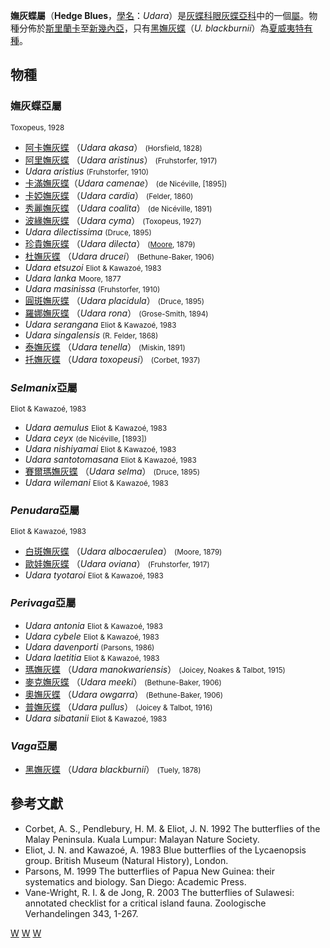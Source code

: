{{NoteTA|G1=Butterfly}}
{{Automatic Taxobox
| taxon = Udara
| authority = Toxopeus, 1928
| image = UdaraDilectaDilectaMaleUpUnAC2.JPG
| image_caption = 珍貴嫵灰蝶指名亞種 <br />(''Udara (Udara) dilecta dilecta'', ♂)
| type_species = [[珍貴嫵灰蝶|珍貴嫵灰蝶]]<br />''Polyommatus dilectus''
| type_species_authority = Moore, 1879
| subdivision_ranks = [[物種|物種]]
| subdivision = 有38種，詳見正文。
| synonyms =
* ''Akasinula'' Toxopeus, 1928
* ''Vaga'' Zimmerman 1958
* ''Penudara'' Eliot & Kawazoe 1983
* ''Perivaga'' Eliot & Kawazoe 1983
* ''Selmanix'' Eliot & Kawazoe 1983
}}

'''嫵灰蝶屬'''（'''Hedge Blues'''，[[學名|學名]]：''Udara''）是[[灰蝶科|灰蝶科]][[眼灰蝶亞科|眼灰蝶亞科]]中的一個[[屬|屬]]。物種分佈於[[斯里蘭卡|斯里蘭卡]]至[[新幾內亞|新幾內亞]]，只有[[黑嫵灰蝶|黑嫵灰蝶]]（''U. blackburnii''）為[[夏威夷|夏威夷]][[特有種|特有種]]。

== 物種 ==
=== 嫵灰蝶亞屬 ===
<small>Toxopeus, 1928</small>
* [[阿卡嫵灰蝶|阿卡嫵灰蝶]] （''Udara akasa''） <small>(Horsfield, 1828)</small> 
* [[阿里嫵灰蝶|阿里嫵灰蝶]] （''Udara aristinus''） <small>(Fruhstorfer, 1917)</small>
* ''Udara aristius'' <small>(Fruhstorfer, 1910)</small>
* [[卡滿嫵灰蝶|卡滿嫵灰蝶]]（''Udara camenae''） <small>(de Nicéville, [1895])</small>
* [[卡婭嫵灰蝶|卡婭嫵灰蝶]] （''Udara cardia''） <small>(Felder, 1860)</small>
* [[秀麗嫵灰蝶|秀麗嫵灰蝶]] （''Udara coalita''） <small>(de Nicéville, 1891)</small>
* [[波緣嫵灰蝶|波緣嫵灰蝶]] （''Udara cyma''） <small>(Toxopeus, 1927)</small>
* ''Udara dilectissima'' <small>(Druce, 1895)</small>
* [[珍貴嫵灰蝶|珍貴嫵灰蝶]] （''Udara dilecta''） <small>([[Frederic_Moore|Moore]], 1879)</small> 
* [[杜嫵灰蝶|杜嫵灰蝶]] （''Udara drucei''） <small>(Bethune-Baker, 1906)</small>
* ''Udara etsuzoi'' <small>Eliot & Kawazoé, 1983</small>
* ''Udara lanka'' <small>Moore, 1877</small> 
* ''Udara masinissa'' <small>(Fruhstorfer, 1910)</small>
* [[圓斑嫵灰蝶|圓斑嫵灰蝶]] （''Udara placidula''） <small>(Druce, 1895)</small>
* [[羅娜嫵灰蝶|羅娜嫵灰蝶]] （''Udara rona''） <small>(Grose-Smith, 1894)</small>
* ''Udara serangana'' <small>Eliot & Kawazoé, 1983</small>
* ''Udara singalensis'' <small>(R. Felder, 1868)</small>
* [[泰嫵灰蝶|泰嫵灰蝶]] （''Udara tenella''） <small>(Miskin, 1891)</small>
* [[托嫵灰蝶|托嫵灰蝶]] （''Udara toxopeusi''） <small>(Corbet, 1937)</small>

=== ''Selmanix''亞屬 ===
<small>Eliot & Kawazoé, 1983</small>
* ''Udara aemulus'' <small>Eliot & Kawazoé, 1983</small>
* ''Udara ceyx'' <small>(de Nicéville, [1893])</small>
* ''Udara nishiyamai'' <small>Eliot & Kawazoé, 1983</small>
* ''Udara santotomasana'' <small>Eliot & Kawazoé, 1983</small>
* [[賽爾瑪嫵灰蝶|賽爾瑪嫵灰蝶]] （''Udara selma''） <small>(Druce, 1895)</small>
* ''Udara wilemani'' <small> Eliot & Kawazoé, 1983</small>

=== ''Penudara''亞屬 ===
<small>Eliot & Kawazoé, 1983</small>
* [[白斑嫵灰蝶|白斑嫵灰蝶]] （''Udara albocaerulea''） <small>(Moore, 1879)</small>
* [[歐娃嫵灰蝶|歐娃嫵灰蝶]] （''Udara oviana''） <small>(Fruhstorfer, 1917)</small>
* ''Udara tyotaroi'' <small>Eliot & Kawazoé, 1983</small>

=== ''Perivaga''亞屬 ===
* ''Udara antonia'' <small>Eliot & Kawazoé, 1983</small>
* ''Udara cybele'' <small>Eliot & Kawazoé, 1983</small>
* ''Udara davenporti'' <small>(Parsons, 1986)</small>
* ''Udara laetitia'' <small>Eliot & Kawazoé, 1983</small>
* [[瑪嫵灰蝶|瑪嫵灰蝶]] （''Udara manokwariensis''） <small>(Joicey, Noakes & Talbot, 1915)</small>
* [[麥克嫵灰蝶|麥克嫵灰蝶]] （''Udara meeki''） <small>(Bethune-Baker, 1906)</small>
* [[奧嫵灰蝶|奧嫵灰蝶]] （''Udara owgarra''） <small>(Bethune-Baker, 1906)</small>
* [[普嫵灰蝶|普嫵灰蝶]] （''Udara pullus''） <small>(Joicey & Talbot, 1916)</small>
* ''Udara sibatanii'' <small>Eliot & Kawazoé, 1983</small>

=== ''Vaga''亞屬 ===
* [[黑嫵灰蝶|黑嫵灰蝶]] （''Udara blackburnii''） <small>(Tuely, 1878)</small>

== 參考文獻 ==
{{reflist}}
* Corbet, A. S., Pendlebury, H. M. & Eliot, J. N. 1992 The butterflies of the Malay Peninsula. Kuala Lumpur: Malayan Nature Society.
* Eliot, J. N. and Kawazoé, A. 1983 Blue butterflies of the Lycaenopsis group. British Museum (Natural History), London.
* Parsons, M. 1999 The butterflies of Papua New Guinea: their systematics and biology. San Diego: Academic Press.
* Vane-Wright, R. I. & de Jong, R. 2003 The butterflies of Sulawesi: annotated checklist for a critical island fauna. Zoologische Verhandelingen 343, 1-267.

{{Commons category|Udara}}
{{Taxonbar}}
[[Category:嫵灰蝶屬|W]]
[[Category:眼灰蝶族|W]]
[[Category:_1928年描述的分类群|W]]